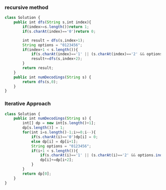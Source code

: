 ### recursive method
```js
class Solution {
    public int dfs(String s,int index){
        if(index>=s.length())return 1;
        if(s.charAt(index)=='0')return 0;

        int result = dfs(s,index+1);
        String options = "0123456";
        if(index+1 < s.length()){
            if(s.charAt(index)=='1' || (s.charAt(index)=='2' && options.indexOf(s.charAt(index+1))!=-1))
            result+=dfs(s,index+2);
        }
        return result;
    }
    public int numDecodings(String s) {
        return dfs(s,0);
    }
}

```
 ### Iterative Approach

```js
class Solution {
    public int numDecodings(String s) {
        int[] dp = new int[s.length()+1];
        dp[s.length()] = 1;
        for(int i=s.length()-1;i>=0;i--){
            if(s.charAt(i)=='0')dp[i] = 0;
            else dp[i] = dp[i+1];      
            String options = "0123456";
            if(i+1 < s.length()){
                if(s.charAt(i)=='1' || (s.charAt(i)=='2' && options.indexOf(s.charAt(i+1))!=-1))
                dp[i]+=dp[i+2];
            } 
        }
        return dp[0];
    }
}

```
